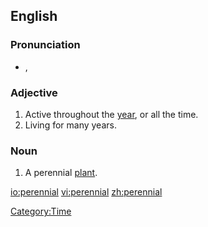 ==English==

===Pronunciation===
*{{IPA|/pəˈɹɛniəl/}}, {{SAMPA|/p@"rEni@l/}}

===Adjective===
{{en-adj}}

# Active throughout the [[year]], or all the time.
# Living for many years.

===Noun===
{{en-noun}}

# A perennial [[plant]].

[[Category:Time]]

[[io:perennial]]
[[vi:perennial]]
[[zh:perennial]]